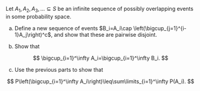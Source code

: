 Let $A_1,\,A_2,\,A_3,\,...\subseteq S$ be an infinite sequence of possibly overlapping events in some probability space.

a.  Define a new sequence of events $B_i=A_i\cap \left(\bigcup_{j=1}^{i-1}A_j\right)^c$, and show that these are pairwise disjoint.

b.  Show that

$$
\bigcup_{i=1}^\infty A_i=\bigcup_{i=1}^\infty B_i.
$$

c.  Use the previous parts to show that

$$
P\left(\bigcup_{i=1}^\infty A_i\right)\leq\sum\limits_{i=1}^\infty P(A_i).
$$
